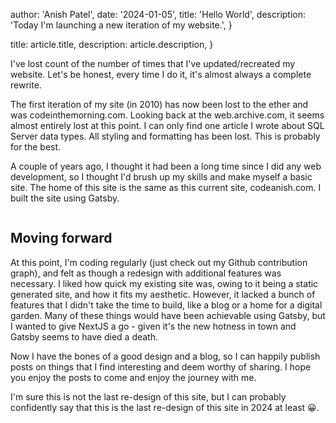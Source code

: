 
  author: 'Anish Patel',
  date: '2024-01-05',
  title: 'Hello World',
  description:
    'Today I\'m launching a new iteration of my website.',
}

  title: article.title,
  description: article.description,
}


I've lost count of the number of times that I've updated/recreated my website. 
Let's be honest, every time I do it, it's almost always a complete rewrite.

The first iteration of my site (in 2010) has now been lost to the ether and
was codeinthemorning.com. Looking back at the web.archive.com, it seems almost
entirely lost at this point. I can only find one article I wrote about SQL Server
data types. All styling and formatting has been lost. This is probably for the
best.

A couple of years ago, I thought it had been a long time since I did any web
development, so I thought I'd brush up my skills and make myself a basic site. 
The home of this site is the same as this current site, codeanish.com. I built the
site using Gatsby. 

<Image src={codeanishv1} alt="" />

## Moving forward

At this point, I'm coding regularly (just check out my Github contribution graph), and
felt as though a redesign with additional features was necessary. 
I liked how quick my existing site was, owing to it being a static generated site, and how it fits my aesthetic.
However, it lacked a bunch of features that I didn't take the time to build, like a 
blog or a home for a digital garden. Many of these things would have been achievable 
using Gatsby, but I wanted to give NextJS a go - given it's the new hotness in town
and Gatsby seems to have died a death.

Now I have the bones of a good design and a blog, so I can happily publish
posts on things that I find interesting and deem worthy of sharing. I hope you 
enjoy the posts to come and enjoy the journey with me.

I'm sure this is not the last re-design of this site, but I can probably confidently say
that this is the last re-design of this site in 2024 at least 😀.